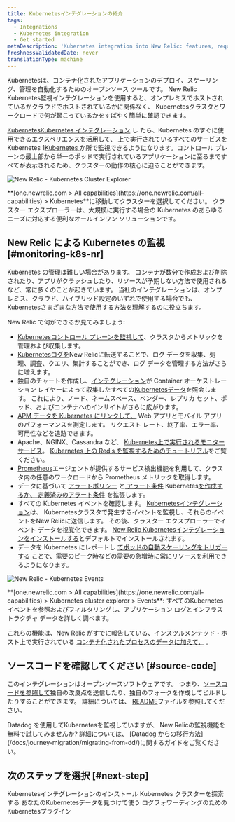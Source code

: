 ```yaml
---
title: Kubernetesインテグレーションの紹介
tags:
  - Integrations
  - Kubernetes integration
  - Get started
metaDescription: 'Kubernetes integration into New Relic: features, requirements, and getting started.'
freshnessValidatedDate: never
translationType: machine
---
```





Kubernetesは、コンテナ化されたアプリケーションのデプロイ、スケーリング、管理を自動化するためのオープンソース ツールです。 New Relic Kubernetes監視インテグレーションを使用すると、オンプレミスでホストされているかクラウドでホストされているかに関係なく、 Kubernetesクラスタとワークロードで何が起こっているかをすばやく簡単に確認できます。

[KubernetesKubernetes インテグレーション](/docs/kubernetes-pixie/kubernetes-integration/installation/kubernetes-integration-install-configure/) し たら、Kubernetes のすぐに使用できるエクスペリエンスを活用して、 上で実行されているすべてのサービスをKubernetes 1[Kubernetes ](/docs/integrations/kubernetes-integration/cluster-explorer/kubernetes-cluster-explorer)か所で監視できるようになります。コントロール プレーンの最上部から単一のポッドで実行されているアプリケーションに至るまですべてが表示されるため、クラスターの動作の核心に迫ることができます。

<img
  title="New Relic - Kubernetes Cluster Explorer"
  alt="New Relic - Kubernetes Cluster Explorer"
  src={kubernetesClusterExplorer}
/>

<figcaption>
  <DNT>**[one.newrelic.com > All capabilities](https://one.newrelic.com/all-capabilities) > Kubernetes**</DNT>に移動してクラスターを選択してください。 クラスター エクスプローラーは、大規模に実行する場合の Kubernetes のあらゆるニーズに対応する便利なオールインワン ソリューションです。
</figcaption>

## New Relic による Kubernetes の監視 [#monitoring-k8s-nr]

Kubernetes の管理は難しい場合があります。 コンテナが数分で作成および削除されたり、アプリがクラッシュしたり、リソースが予期しない方法で使用されるなど、常に多くのことが起きています。 当社のインテグレーションは、オンプレミス、クラウド、ハイブリッド設定のいずれで使用する場合でも、 Kubernetesさまざまな方法で使用する方法を理解するのに役立ちます。

New Relic で何ができるか見てみましょう:

* [Kubernetesコントロール プレーンを監視して](/docs/kubernetes-pixie/kubernetes-integration/advanced-configuration/configure-control-plane-monitoring)、クラスタからメトリックを管理および収集します。
* [Kubernetesログを](/docs/logs/forward-logs/kubernetes-plugin-log-forwarding/)New Relicに転送することで、ログ データを収集、処理、調査、クエリ、集計することができ、ログ データを管理する方法がさらに増えます。
* 独自のチャートを作成し、[インテグレーション](/docs/using-new-relic/data/understand-data/query-new-relic-data)が Container オーケストレーション レイヤーによって収集したすべての[Kubernetesデータ](/docs/integrations/kubernetes-integration/understand-use-data/find-use-your-kubernetes-data)を照会します。 これにより、ノード、ネームスペース、ベンダー、レプリカ セット、ポッド、およびコンテナへのインサイトがさらに広がります。
* [APM データを Kubernetes にリンクして、](/docs/integrations/kubernetes-integration/link-your-applications/link-your-applications-kubernetes) Web アプリとモバイル アプリのパフォーマンスを測定します。 リクエスト レート、終了率、エラー率、可用性などを追跡できます。
* Apache、NGINX、Cassandra など、 [Kubernetes上で実行されるモニター サービス](/docs/integrations/kubernetes-integration/link-apps-services/monitor-services-running-kubernetes)。 [Kubernetes 上の Redis を監視するためのチュートリアル](/docs/integrations/kubernetes-integration/link-apps-services/tutorial-monitor-redis-running-kubernetes)をご覧ください。
* [Prometheus](/docs/infrastructure/prometheus-integrations/get-started/send-prometheus-metric-data-new-relic/#Agent)エージェントが提供するサービス検出機能を利用して、クラスタ内の任意のワークロードから Prometheus メトリックを取得します。
* データに基づいて [アラートポリシー](/docs/alerts-applied-intelligence/new-relic-alerts/alert-policies/create-edit-or-find-alert-policy/) と[ アラート条件](/docs/alerts-applied-intelligence/new-relic-alerts/alert-conditions/alert-conditions/#create-alert-condition) Kubernetes[を作成するか、 定義済みのアラート条件](/docs/integrations/kubernetes-integration/kubernetes-events/kubernetes-integration-predefined-alert-policy) を拡張します。
* すべての Kubernetes イベントを確認します。 [Kubernetesインテグレーション](/docs/integrations/kubernetes-integration/kubernetes-events/install-kubernetes-events-integration)は、 Kubernetesクラスタで発生するイベントを監視し、それらのイベントをNew Relicに送信します。 その後、クラスター エクスプローラーでイベント データを視覚化できます。 [New Relic Kubernetesインテグレーションをインストールする](/docs/kubernetes-pixie/kubernetes-integration/installation/kubernetes-integration-install-configure/)とデフォルトでインストールされます。
* データを Kubernetes にレポートし [てポッドの自動スケーリングをトリガーする](/docs/journey-demand/autoscale-your-infra) ことで、需要のピーク時などの需要の急増時に常にリソースを利用できるようになります。

<img
  title="New Relic - Kubernetes Events"
  alt="New Relic - Kubernetes Events"
  src={kubernetesEvents}
/>

<figcaption>
  <DNT>**[one.newrelic.com > All capabilities](https://one.newrelic.com/all-capabilities) > Kubernetes cluster explorer > Events**</DNT>: すべてのKubernetesイベントを参照およびフィルタリングし、アプリケーション ログとインフラストラクチャ データを詳しく調べます。
</figcaption>

これらの機能は、New Relic がすでに報告している、インスツルメンテッド・ホスト上で実行されている [コンテナ化されたプロセスのデータに加えて、](/docs/infrastructure/new-relic-infrastructure/data-instrumentation/docker-instrumentation-infrastructure) 。

## ソースコードを確認してください [#source-code]

このインテグレーションはオープンソースソフトウェアです。 つまり、[ソースコードを参照して](https://github.com/newrelic/nri-kubernetes)独自の改良点を送信したり、独自のフォークを作成してビルドしたりすることができます。 詳細については、 [README](https://github.com/newrelic/nri-kubernetes/blob/main/README.md)ファイルを参照してください。

<Callout variant="tip">
  Datadog を使用してKubernetesを監視していますが、 New Relicの監視機能を無料で試してみませんか? 詳細については、 [Datadog からの移行方法](/docs/journey-migration/migrating-from-dd/)に関するガイドをご覧ください。
</Callout>

## 次のステップを選択 [#next-step]

<DocTiles>
  <DocTile path="/docs/kubernetes-pixie/kubernetes-integration/installation/kubernetes-integration-install-configure/">
    Kubernetesインテグレーションのインストール
  </DocTile>

  <DocTile path="/docs/kubernetes-pixie/kubernetes-integration/understand-use-data/kubernetes-cluster-explorer/">
    Kubernetes クラスターを探索する
  </DocTile>

  <DocTile path="/docs/kubernetes-pixie/kubernetes-integration/understand-use-data/find-use-your-kubernetes-data/">
    あなたのKubernetesデータを見つけて使う
  </DocTile>

  <DocTile path="/docs/logs/forward-logs/kubernetes-plugin-log-forwarding/">
    ログフォワーディングのためのKubernetesプラグイン
  </DocTile>
</DocTiles>